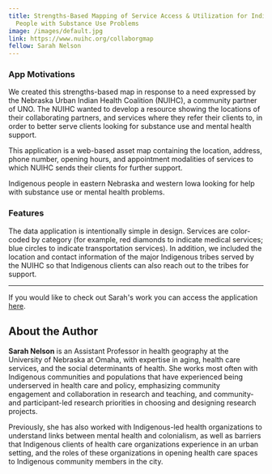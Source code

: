 ```yaml
---
title: Strengths-Based Mapping of Service Access & Utilization for Indigenous
  People with Substance Use Problems
image: /images/default.jpg
link: https://www.nuihc.org/collaborgmap
fellow: Sarah Nelson
---
```

### **App Motivations**

We created this strengths-based map in response to a need expressed by the Nebraska Urban Indian Health Coalition (NUIHC), a community partner of UNO. The NUIHC wanted to develop a resource showing the locations of their collaborating partners, and services where they refer their clients to, in order to better serve clients looking for substance use and mental health support.

This application is a web-based asset map containing the location, address, phone number, opening hours, and appointment modalities of services to which NUIHC sends their clients for further support.

Indigenous people in eastern Nebraska and western Iowa looking for help with substance use or mental health problems.

### **Features**

The data application is intentionally simple in design. Services are color-coded by category (for example, red diamonds to indicate medical services; blue circles to indicate transportation services). In addition, we included the location and contact information of the major Indigenous tribes served by the NUIHC so that Indigenous clients can also reach out to the tribes for support.

- - -

If you would like to check out Sarah's work you can access the application [here](https://www.nuihc.org/collaborgmap).

## About the Author

**Sarah Nelson** is an Assistant Professor in health geography at the University of Nebraska at Omaha, with expertise in aging, health care services, and the social determinants of health. She works most often with Indigenous communities and populations that have experienced being underserved in health care and policy, emphasizing community engagement and collaboration in research and teaching, and community- and participant-led research priorities in choosing and designing research projects.

Previously, she has also worked with Indigenous-led health organizations to understand links between mental health and colonialism, as well as barriers that Indigenous clients of health care organizations experience in an urban setting, and the roles of these organizations in opening health care spaces to Indigenous community members in the city.
